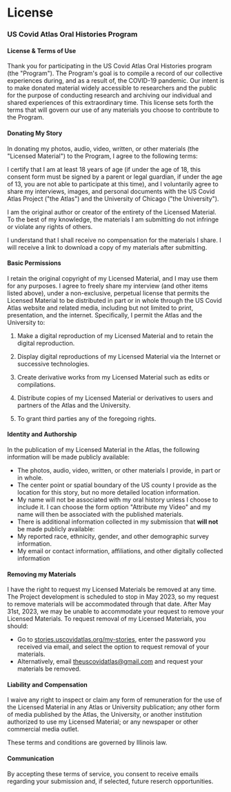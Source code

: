 
<SEO title="Atlas Stories :: License" />

# License

### US Covid Atlas Oral Histories Program

#### License & Terms of Use

Thank you for participating in the US Covid Atlas Oral Histories program (the
"Program"). The Program's goal is to compile a record of our collective
experiences during, and as a result of, the COVID-19 pandemic. Our intent is to
make donated material widely accessible to researchers and the public for the
purpose of conducting research and archiving our individual and shared
experiences of this extraordinary time. This license sets forth the terms that
will govern our use of any materials you choose to contribute to the Program.

#### **Donating My Story**

In donating my photos, audio, video, written, or other materials (the "Licensed
Material") to the Program, I agree to the following terms:

I certify that I am at least 18 years of age (if under the age of 18, this
consent form must be signed by a parent or legal guardian, if under the age of
13, you are not able to participate at this time), and I voluntarily agree to
share my interviews, images, and personal documents with the US Covid Atlas
Project ("the Atlas") and the University of Chicago ("the University").

I am the original author or creator of the entirety of the Licensed Material. To
the best of my knowledge, the materials I am submitting do not infringe or
violate any rights of others.

I understand that I shall receive no compensation for the materials I share. I
will receive a link to download a copy of my materials after submitting.

#### **Basic Permissions**

I retain the original copyright of my Licensed Material, and I may use them for
any purposes. I agree to freely share my interview (and other items listed
above), under a non-exclusive, perpetual license that permits the Licensed
Material to be distributed in part or in whole through the US Covid Atlas
website and related media, including but not limited to print, presentation, and
the internet. Specifically, I permit the Atlas and the University to:

1.  Make a digital reproduction of my Licensed Material and to retain the
    digital reproduction.

2.  Display digital reproductions of my Licensed Material via the Internet or
    successive technologies.

3.  Create derivative works from my Licensed Material such as edits or
    compilations.

4.  Distribute copies of my Licensed Material or derivatives to users and
    partners of the Atlas and the University.

5.  To grant third parties any of the foregoing rights.

#### **Identity and Authorship**

In the publication of my Licensed Material in the Atlas, the following
information will be made publicly available:

- The photos, audio, video, written, or other materials I provide, in part or in
  whole.
- The center point or spatial boundary of the US county I provide as the
  location for this story, but no more detailed location information.
- My name will not be associated with my oral history unless I choose to include
  it. I can choose the form option "Attribute my Video" and my name will then be
  associated with the published materials.
- There is additional information collected in my submission that **will not**
  be made publicly available:
- My reported race, ethnicity, gender, and other demographic survey information.
- My email or contact information, affiliations, and other digitally collected
  information

#### **Removing my Materials**

I have the right to request my Licensed Materials be removed at any time. The
Project development is scheduled to stop in May 2023, so my request to remove
materials will be accommodated through that date. After May 31st, 2023, we may
be unable to accommodate your request to remove your Licensed Materials. To
request removal of my Licensed Materials, you should:

- Go to
  [stories.uscovidatlas.org/my-stories](http://stories.uscovidatlas.org/my-stories),
  enter the password you received via email, and select the option to request
  removal of your materials.
- Alternatively, email theuscovidatlas@gmail.com and request your materials be
  removed.

#### **Liability and Compensation**

I waive any right to inspect or claim any form of remuneration for the use of
the Licensed Material in any Atlas or University publication; any other form of
media published by the Atlas, the University, or another institution authorized
to use my Licensed Material; or any newspaper or other commercial media outlet.

These terms and conditions are governed by Illinois law.


#### Communication

By accepting these terms of service, you consent to receive emails regarding your
submission and, if selected, future reserch opportunities. 


>

